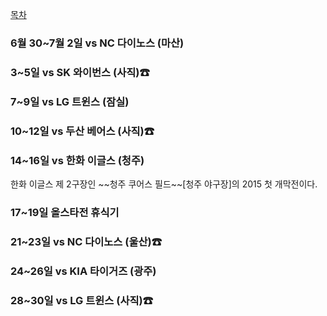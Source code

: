 [[목차]]
=== 6월 30~7월 2일 vs NC 다이노스 (마산) ===
=== 3~5일 vs SK 와이번스 (사직)☎ ===
=== 7~9일 vs LG 트윈스 (잠실) ===
=== 10~12일 vs 두산 베어스 (사직)☎ ===
=== 14~16일 vs 한화 이글스 (청주) ===
한화 이글스 제 2구장인 ~~청주 쿠어스 필드~~[청주 야구장]의 2015 첫 개막전이다.
=== 17~19일 올스타전 휴식기 ===
=== 21~23일 vs NC 다이노스 (울산)☎ ===
=== 24~26일 vs KIA 타이거즈 (광주) ===
=== 28~30일 vs LG 트윈스 (사직)☎ ===
